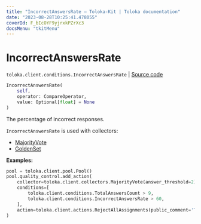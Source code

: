 ```yaml
---
title: "IncorrectAnswersRate — Toloka-Kit | Toloka documentation"
date: "2023-08-28T10:25:41.478055"
coverId: F_bIcOYF9yjrxkPZrXc3
docsMenu: "tkitMenu"
---
```


# IncorrectAnswersRate

`toloka.client.conditions.IncorrectAnswersRate` | [Source code](https://github.com/Toloka/toloka-kit/blob/v1.2.1/src/client/conditions.py#L343)

```python
IncorrectAnswersRate(
    self,
    operator: CompareOperator,
    value: Optional[float] = None
)
```

The percentage of incorrect responses.

`IncorrectAnswersRate` is used with collectors:
- [MajorityVote](/docs/toloka-kit/reference/toloka.client.collectors.MajorityVote)
- [GoldenSet](/docs/toloka-kit/reference/toloka.client.collectors.GoldenSet)

**Examples:**

```python
pool = toloka.client.pool.Pool()
pool.quality_control.add_action(
    collector=toloka.client.collectors.MajorityVote(answer_threshold=2),
    conditions=[
        toloka.client.conditions.TotalAnswersCount > 9,
        toloka.client.conditions.IncorrectAnswersRate > 60,
    ],
    action=toloka.client.actions.RejectAllAssignments(public_comment='Too low quality')
)
```